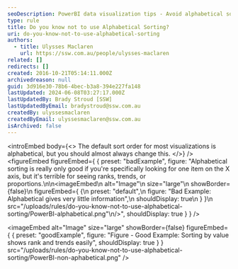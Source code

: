```yaml
---
seoDescription: PowerBI data visualization tips - Avoid alphabetical sorting, which is limited and lacks insight into ranks, trends, or proportions.
type: rule
title: Do you know not to use Alphabetical Sorting?
uri: do-you-know-not-to-use-alphabetical-sorting
authors:
  - title: Ulysses Maclaren
    url: https://ssw.com.au/people/ulysses-maclaren
related: []
redirects: []
created: 2016-10-21T05:14:11.000Z
archivedreason: null
guid: 3d916e30-78b6-4bec-b3a8-394e227fa148
lastUpdated: 2024-06-08T03:27:17.000Z
lastUpdatedBy: Brady Stroud [SSW]
lastUpdatedByEmail: bradystroud@ssw.com.au
createdBy: ulyssesmaclaren
createdByEmail: ulyssesmaclaren@ssw.com.au
isArchived: false
---
```


<introEmbed
  body={<>
The default sort order for most visualizations is alphabetical, but you should almost always change this.
  </>}
/>
<figureEmbed figureEmbed={ {
  preset: "badExample",
  figure: "Alphabetical sorting is really only good if you're specifically looking for one item on the X axis, but it's terrible for seeing ranks, trends, or proportions.\n\n<imageEmbed\n  alt=\"Image\"\n  size=\"large\"\n  showBorder={false}\n  figureEmbed={ {\n    preset: \"default\",\n    figure: \"Bad Example: Alphabetical gives very little information\",\n    shouldDisplay: true\n  } }\n  src=\"/uploads/rules/do-you-know-not-to-use-alphabetical-sorting/PowerBI-alphabetical.png\"\n/>",
  shouldDisplay: true
} } />

<imageEmbed
  alt="Image"
  size="large"
  showBorder={false}
  figureEmbed={ {
    preset: "goodExample",
    figure: "Figure - Good Example: Sorting by value shows rank and trends easily",
    shouldDisplay: true
  } }
  src="/uploads/rules/do-you-know-not-to-use-alphabetical-sorting/PowerBI-non-aphabetical.png"
/>

